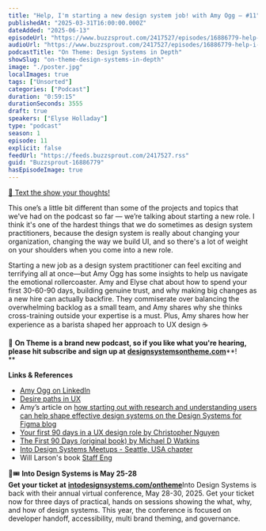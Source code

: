 ```yaml
---
title: "Help, I'm starting a new design system job! with Amy Ogg — #11"
publishedAt: "2025-03-31T16:00:00.000Z"
dateAdded: "2025-06-13"
episodeUrl: "https://www.buzzsprout.com/2417527/episodes/16886779-help-i-m-starting-a-new-design-system-job-with-amy-ogg-11.mp3"
audioUrl: "https://www.buzzsprout.com/2417527/episodes/16886779-help-i-m-starting-a-new-design-system-job-with-amy-ogg-11.mp3"
podcastTitle: "On Theme: Design Systems in Depth"
showSlug: "on-theme-design-systems-in-depth"
image: "./poster.jpg"
localImages: true
tags: ["Unsorted"]
categories: ["Podcast"]
duration: "0:59:15"
durationSeconds: 3555
draft: true
speakers: ["Elyse Holladay"]
type: "podcast"
season: 1
episode: 11
explicit: false
feedUrl: "https://feeds.buzzsprout.com/2417527.rss"
guid: "Buzzsprout-16886779"
hasEpisodeImage: true
---
```

[📲 Text the show your thoughts!](https://www.buzzsprout.com/twilio/text_messages/2417527/open_sms)

This one’s a little bit different than some of the projects and topics that we've had on the podcast so far — we’re talking about starting a new role. I think it's one of the hardest things that we do sometimes as design system practitioners, because the design system is really about changing your organization, changing the way we build UI, and so there's a lot of weight on your shoulders when you come into a new role.

Starting a new job as a design system practitioner can feel exciting and terrifying all at once—but Amy Ogg has some insights to help us navigate the emotional rollercoaster. Amy and Elyse chat about how to spend your first 30-60-90 days, building genuine trust, and why making big changes as a new hire can actually backfire. They commiserate over balancing the overwhelming backlog as a small team, and Amy shares why she thinks cross-training outside your expertise is a must. Plus, Amy shares how her experience as a barista shaped her approach to UX design ☕️

💖 **On Theme is a brand new podcast, so if you like what you're hearing, please hit subscribe and sign up at** [**designsystemsontheme.com**](http://designsystemsontheme.com/)**!  
**  

**Links & References**

-   [Amy Ogg on LinkedIn](https://www.linkedin.com/in/amyogg)
-   [Desire paths in UX](https://medium.com/design-bootcamp/what-desire-paths-teach-us-about-ux-design-3aa6eeb56dff)
-   Amy’s article on [how starting out with research and understanding users can help shape effective design systems on the Design Systems for Figma blog](https://blog.designsystemsforfigma.com/empathy-first-how-understanding-users-shapes-effective-design-systems-15c227ce3735)
-   [Your first 90 days in a UX design role by Christopher Nguyen](https://uxplaybook.org/articles/a-guide-to-your-first-90-days-in-a-new-ux-role?srsltid=AfmBOor3o_ct8wCjim1G7FMzliZftApTQVXc7d2cTrcIwOTezr2n4aoY)
-   [The First 90 Days (original book) by Michael D Watkins](https://www.amazon.com/First-90-Days-Strategies-Expanded/dp/1422188612)
-   [Into Design Systems Meetups - Seattle, USA chapter](https://www.linkedin.com/company/into-design-systems-seattle-usa/)
-   Will Larson's book [Staff Eng](https://staffeng.com/guides/)

🎨🎟️ **Into Design Systems is May 25-28  
Get your ticket at** [**intodesignsystems.com/ontheme**](http://intodesignsystems.com/ontheme)Into Design Systems is back with their annual virtual conference, May 28-30, 2025. Get your ticket now for three days of practical, hands on sessions showing the what, why, and how of design systems. This year, the conference is focused on developer handoff, accessibility, multi brand theming, and governance.
